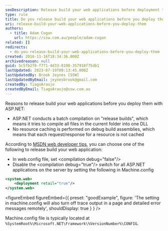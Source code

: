 ```yaml
---
seoDescription: Release build your web applications before deployment to optimize performance and security with ASP.NET by compiling all files into one DLL and disabling resource caching.
type: rule
title: Do you release build your web applications before you deploy them?
uri: release-build-your-web-applications-before-you-deploy-them
authors:
  - title: Adam Cogan
    url: https://ssw.com.au/people/adam-cogan
related: []
redirects:
  - do-you-release-build-your-web-applications-before-you-deploy-them
created: 2016-11-16T18:34:36.000Z
archivedreason: null
guid: 5c5fb2f8-f771-4d33-8198-357918f75db1
lastUpdated: 2023-07-19T00:13:45.000Z
lastUpdatedBy: Brook Jeynes [SSW]
lastUpdatedByEmail: jeynesbrook@gmail.com
createdBy: TiagoAraujo
createdByEmail: TiagoAraujo@ssw.com.au
---
```


Reasons to release build your web applications before you deploy them with ASP.NET:

- ASP.NET conducts a batch compilation on "release builds", which means it tries to compile all files in the current folder into one DLL
- No resource caching is performed on debug build assemblies, which means that each request/response for a resource is not cached

According to [MSDN web developer tips](https://blogs.msdn.microsoft.com), you can choose one of the following to release build your web application:

- In web.config file, set &lt;compilation debug="false"/&gt;
- Disable the &lt;compilation debug="true"/&gt; switch for all ASP.NET applications on the server by setting the following in Machine.config
```xml
<system.web>
    <deployment retail="true"/>
</system.web>
```

<figureEmbed figureEmbed={{
  preset: "goodExample",
  figure: 'The setting in machine.config will also turn off trace output in a page and detailed error messages remotely',
  shouldDisplay: true
} } />


Machine.config file is typically located at `%SystemRoot%\Microsoft.NET\Framework\%VersionNumber%\CONFIG`.
